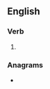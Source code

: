 ==English==

===Verb===
{{head|en|verb form}}

# {{en-third-person singular of|fornicate}}

===Anagrams===
* {{anagrams|en|a=acefinorst|factioners}}